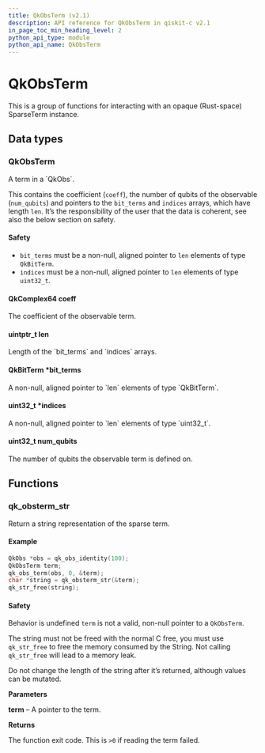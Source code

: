 ```yaml
---
title: QkObsTerm (v2.1)
description: API reference for QkObsTerm in qiskit-c v2.1
in_page_toc_min_heading_level: 2
python_api_type: module
python_api_name: QkObsTerm
---
```


# QkObsTerm

This is a group of functions for interacting with an opaque (Rust-space) SparseTerm instance.

## Data types

### QkObsTerm

<Class id="QkObsTerm" signature="struct QkObsTerm">
  A term in a `QkObs`.

  This contains the coefficient (`coeff`), the number of qubits of the observable (`num_qubits`) and pointers to the `bit_terms` and `indices` arrays, which have length `len`. It’s the responsibility of the user that the data is coherent, see also the below section on safety.

  <span id="structQkObsTerm_1autotoc_md2" />

  #### Safety

  <span id="structQkObsTerm_1autotoc_md2" />

  *   `bit_terms` must be a non-null, aligned pointer to `len` elements of type `QkBitTerm`.
  *   `indices` must be a non-null, aligned pointer to `len` elements of type `uint32_t`.

  #### QkComplex64 coeff

  <Attribute id="coeff">
    The coefficient of the observable term.
  </Attribute>

  #### uintptr\_t len

  <Attribute id="len">
    Length of the `bit_terms` and `indices` arrays.
  </Attribute>

  #### QkBitTerm \*bit\_terms

  <Attribute id="bit_terms">
    A non-null, aligned pointer to `len` elements of type `QkBitTerm`.
  </Attribute>

  #### uint32\_t \*indices

  <Attribute id="indices">
    A non-null, aligned pointer to `len` elements of type `uint32_t`.
  </Attribute>

  #### uint32\_t num\_qubits

  <Attribute id="num_qubits">
    The number of qubits the observable term is defined on.
  </Attribute>
</Class>

## Functions

### qk\_obsterm\_str

<Function id="qk_obsterm_str" signature="char *qk_obsterm_str(const QkObsTerm *term)">
  Return a string representation of the sparse term.

  <span id="group__QkObsTerm_1autotoc_md89" />

  #### Example

  ```c
  QkObs *obs = qk_obs_identity(100);
  QkObsTerm term;
  qk_obs_term(obs, 0, &term);
  char *string = qk_obsterm_str(&term);
  qk_str_free(string);
  ```

  <span id="group__QkObsTerm_1autotoc_md90" />

  #### Safety

  <span id="group__QkObsTerm_1autotoc_md90" />

  Behavior is undefined `term` is not a valid, non-null pointer to a `QkObsTerm`.

  The string must not be freed with the normal C free, you must use `qk_str_free` to free the memory consumed by the String. Not calling `qk_str_free` will lead to a memory leak.

  Do not change the length of the string after it’s returned, although values can be mutated.

  **Parameters**

  **term** – A pointer to the term.

  **Returns**

  The function exit code. This is `>0` if reading the term failed.
</Function>

